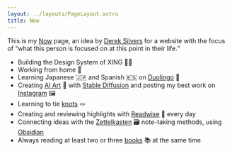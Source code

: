 ```yaml
---
layout: ../layouts/PageLayout.astro
title: Now
---
```



This is my [Now](https://nownownow.com/) page, an idea by [Derek Silvers](https://sive.rs/) for a website with the focus of <q>what this person is focused on at this point in their life.</q>

- Building the Design System of XING 👨‍💻
- Working from home 🏡
- Learning Japanese 🇯🇵 and Spanish 🇪🇸 on [Duolingo](https://www.duolingo.com/profile/kogakure) 🦉
- Creating [AI Art](/ai-art/) 🤖 with [Stable Diffusion](https://github.com/CompVis/stable-diffusion) and posting my best work on [Instagram](https://www.instagram.com/kogakure.ai.art/) 🖼️
- Learning to tie [knots](https://www.animatedknots.com/) 🪢
- Creating and reviewing highlights with [Readwise](https://readwise.io/i/stefan805) 📝 every day
- Connecting ideas with the [Zettelkasten](https://en.wikipedia.org/wiki/Zettelkasten) 🗃️ note-taking methods, using [Obsidian](https://obsidian.md/)
- Always reading at least two or three [books](https://www.goodreads.com/kogakure) 📚 at the same time
